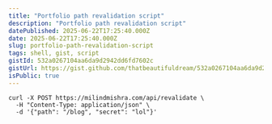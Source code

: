 ```yaml
---
title: "Portfolio path revalidation script"
description: "Portfolio path revalidation script"
datePublished: 2025-06-22T17:25:40.000Z
date: 2025-06-22T17:25:40.000Z
slug: portfolio-path-revalidation-script
tags: shell, gist, script
gistId: 532a0267104aa6da9d2942dd6fd7602c
gistUrl: https://gist.github.com/thatbeautifuldream/532a0267104aa6da9d2942dd6fd7602c
isPublic: true
---
```


```shell title="revalidate.sh"
curl -X POST https://milindmishra.com/api/revalidate \
  -H "Content-Type: application/json" \
  -d '{"path": "/blog", "secret": "lol"}'
```

